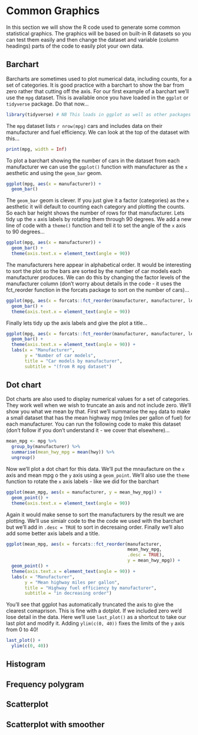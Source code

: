 # Common Graphics {#common_graphics}

In this section we will show the R code used to generate some common statistical graphics. The graphics will be based on built-in R datasets so you can test them easily and then change the dataset and variable (column headings) parts of the code to easily plot your own data.

## Barchart

Barcharts are sometimes used to plot numerical data, including counts, for a set of categories. It is good practice with a barchart to show the bar from zero rather that cutting off the axis. For our first example of a barchart we'll use the `mpg` dataset. This is available once you have loaded in the `ggplot` or `tidyverse` package. Do that now...

```r
library(tidyverse) # NB This loads in ggplot as well as other packages
```

The `mpg` dataset lists `r nrow(mpg)` cars and includes data on their manufacturer and fuel efficiency. We can look at the top of the dataset with this...

```r
print(mpg, width = Inf)
```

To plot a barchart showing the number of cars in the dataset from each manufacturer we can use the `ggplot()` function with manufacturer as the `x` aesthetic and using the `geom_bar` geom.

```r
ggplot(mpg, aes(x = manufacturer)) +
  geom_bar()
```
The `geom_bar` geom is clever. If you just give it a factor (categories) as the `x` aesthetic it will default to counting each category and plotting the counts. So each bar height shows the number of rows for that manufacturer. Lets tidy up the `x` axis labels by rotating them through 90 degrees. We add a new line of code with a `theme()` function and tell it to set the angle of the `x` axis to 90 degrees...

```r
ggplot(mpg, aes(x = manufacturer)) +
  geom_bar() +
  theme(axis.text.x = element_text(angle = 90))
```

The manufacturers here appear in alphabetical order. It would be interesting to sort the plot so the bars are sorted by the number of car models each manufacturer produces. We can do this by changing the factor levels of the manufacturer column (don't worry about details in the code - it uses the fct_reorder function in the forcats package to sort on the number of cars)...

```r
ggplot(mpg, aes(x = forcats::fct_reorder(manufacturer, manufacturer, length))) +
  geom_bar() +
  theme(axis.text.x = element_text(angle = 90))
```

Finally lets tidy up the axis labels and give the plot a title...

```r
ggplot(mpg, aes(x = forcats::fct_reorder(manufacturer, manufacturer, length))) +
  geom_bar() +
  theme(axis.text.x = element_text(angle = 90)) +
  labs(x = "Manufacturer",
       y = "Number of car models",
       title = "Car models by manufacturer",
       subtitle = "(from R mpg dataset")
```


## Dot chart

Dot charts are also used to display numerical values for a set of categories. They work well when we wish to truncate an axis and not include zero. We'll show you what we mean by that. First we'll summarise the `mpg` data to make a small dataset that has the mean highway mpg (miles per gallon of fuel) for each manufacturer. You can run the following code to make this dataset (don't follow if you don't understand it - we cover that elsewhere)...

```r
mean_mpg <- mpg %>% 
  group_by(manufacturer) %>% 
  summarise(mean_hwy_mpg = mean(hwy)) %>% 
  ungroup()
```

Now we'll plot a dot chart for this data. We'll put the mnaufacture on the `x` axis and mean mpg o the `y` axis using a `geom_point`. We'll also use the `theme` function to rotate the `x` axis labels - like we did for the barchart

```r
ggplot(mean_mpg, aes(x = manufacturer, y = mean_hwy_mpg)) +
  geom_point() +
  theme(axis.text.x = element_text(angle = 90))
```

Again it would make sense to sort the manufacturers by the result we are plotting. We'll use simialr code to the the code we used with the barchart but we'll add in `.desc = TRUE` to sort in decresaing order. Finally we'll also add some better axis labels and a title.

```r
ggplot(mean_mpg, aes(x = forcats::fct_reorder(manufacturer,
                                              mean_hwy_mpg,
                                              .desc = TRUE),
                                              y = mean_hwy_mpg)) +
  geom_point() +
  theme(axis.text.x = element_text(angle = 90)) +
  labs(x = "Manufacturer",
       y = "Mean highway miles per gallon",
       title = "Highway fuel efficiency by manufacturer",
       subtitle = "in decreasing order")
```

You'll see that  ggplot has automatically truncated the axis to give the clearest comaprison. This is fine with a dotplot. If we included zero we'd lose detail in the data. Here we'll use `last_plot()` as a shortcut to take our last plot and modify it. Adding `ylim(c(0, 40))` fixes the limits of the `y` axis from 0 to 40!

```r
last_plot() +
  ylim(c(0, 40))
```





## Histogram
## Frequency polygram
## Scatterplot
## Scatterplot with smoother
